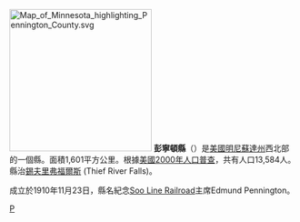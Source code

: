 {{Link style|time=2015-12-13T13:34:45+00:00}}
{{Otheruses|彭寧頓縣|subject=美國明尼蘇達州的一個縣|other=同名的縣}}
[[File:Map_of_Minnesota_highlighting_Pennington_County.svg|250px]]
'''彭寧頓縣'''（{{lang-en|Pennington County}}）是[[美國|美國]][[明尼蘇達州|明尼蘇達州]]西北部的一個縣。面積1,601平方公里。根據[[美國2000年人口普查|美國2000年人口普查]]，共有人口13,584人。縣治[[錫夫里弗福爾斯|錫夫里弗福爾斯]] (Thief River Falls)。

成立於1910年11月23日，縣名紀念[[:en:Soo_Line_Railroad|Soo Line Railroad]]主席Edmund Pennington。
[[Category:明尼苏达州行政区划|P]]